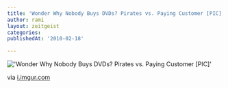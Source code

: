 ```yaml
---
title: 'Wonder Why Nobody Buys DVDs? Pirates vs. Paying Customer [PIC]'
author: rami
layout: zeitgeist
categories:
publishedAt: '2010-02-18'

---
```


!['Wonder Why Nobody Buys DVDs? Pirates vs. Paying Customer [PIC]'](/assets/images/content/zeitgeist/wonder-why-nobody-buys-dvds-pirates-vs-paying-customer.jpg)

via <a href="http://i.imgur.com/GxzeV.jpg">i.imgur.com</a>

